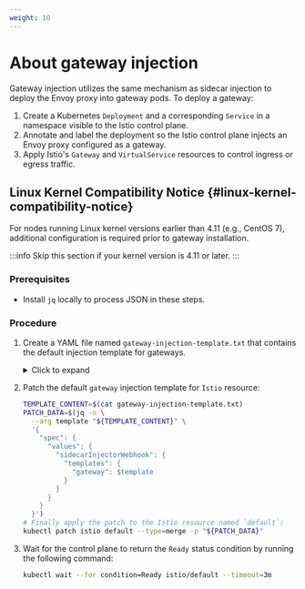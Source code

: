 ```yaml
---
weight: 10
---
```


# About gateway injection

Gateway injection utilizes the same mechanism as sidecar injection to deploy the Envoy proxy into gateway pods. To deploy a gateway:

1. Create a Kubernetes `Deployment` and a corresponding `Service` in a namespace visible to the Istio control plane.
2. Annotate and label the deployment so the Istio control plane injects an Envoy proxy configured as a gateway.
3. Apply Istio's `Gateway` and `VirtualService` resources to control ingress or egress traffic.

## Linux Kernel Compatibility Notice \{#linux-kernel-compatibility-notice}

For nodes running Linux kernel versions earlier than 4.11 (e.g., CentOS 7), additional configuration is required prior to gateway installation.

:::info
Skip this section if your kernel version is 4.11 or later.
:::

### Prerequisites

- Install `jq` locally to process JSON in these steps.

### Procedure

1. Create a YAML file named `gateway-injection-template.txt` that contains the default injection template for gateways.

   <details>
     <summary>Click to expand</summary>

     ```yaml title="gateway-injection-template.txt"
     {{- $containers := list }}
     {{- range $index, $container := .Spec.Containers }}{{ if not (eq $container.Name "istio-proxy") }}{{ $containers = append $containers $container.Name }}{{end}}{{- end}}
     metadata:
       labels:
         service.istio.io/canonical-name: {{ index .ObjectMeta.Labels `service.istio.io/canonical-name` | default (index .ObjectMeta.Labels `app.kubernetes.io/name`) | default (index .ObjectMeta.Labels `app`) | default .DeploymentMeta.Name  | quote }}
         service.istio.io/canonical-revision: {{ index .ObjectMeta.Labels `service.istio.io/canonical-revision` | default (index .ObjectMeta.Labels `app.kubernetes.io/version`) | default (index .ObjectMeta.Labels `version`) | default "latest"  | quote }}
       annotations:
         istio.io/rev: {{ .Revision | default "default" | quote }}
         {{- if ge (len $containers) 1 }}
         {{- if not (isset .ObjectMeta.Annotations `kubectl.kubernetes.io/default-logs-container`) }}
         kubectl.kubernetes.io/default-logs-container: "{{ index $containers 0 }}"
         {{- end }}
         {{- if not (isset .ObjectMeta.Annotations `kubectl.kubernetes.io/default-container`) }}
         kubectl.kubernetes.io/default-container: "{{ index $containers 0 }}"
         {{- end }}
         {{- end }}
     spec:
       securityContext:
       {{- if .Values.gateways.securityContext }}
         {{- toYaml .Values.gateways.securityContext | nindent 4 }}
       {{- else }}
         sysctls: []  # [!code callout]
         capabilities:
           add: [CAP_NET_BIND_SERVICE]  # [!code callout]
       {{- end }}
       containers:
       - name: istio-proxy
       {{- if contains "/" (annotation .ObjectMeta `sidecar.istio.io/proxyImage` .Values.global.proxy.image) }}
         image: "{{ annotation .ObjectMeta `sidecar.istio.io/proxyImage` .Values.global.proxy.image }}"
       {{- else }}
         image: "{{ .ProxyImage }}"
       {{- end }}
         ports:
         - containerPort: 15090
           protocol: TCP
           name: http-envoy-prom
         args:
         - proxy
         - router
         - --domain
         - $(POD_NAMESPACE).svc.{{ .Values.global.proxy.clusterDomain }}
         - --proxyLogLevel={{ annotation .ObjectMeta `sidecar.istio.io/logLevel` .Values.global.proxy.logLevel }}
         - --proxyComponentLogLevel={{ annotation .ObjectMeta `sidecar.istio.io/componentLogLevel` .Values.global.proxy.componentLogLevel }}
         - --log_output_level={{ annotation .ObjectMeta `sidecar.istio.io/agentLogLevel` .Values.global.logging.level }}
       {{- if .Values.global.sts.servicePort }}
         - --stsPort={{ .Values.global.sts.servicePort }}
       {{- end }}
       {{- if .Values.global.logAsJson }}
         - --log_as_json
       {{- end }}
       {{- if .Values.global.proxy.lifecycle }}
         lifecycle:
           {{ toYaml .Values.global.proxy.lifecycle | indent 6 }}
       {{- end }}
         securityContext:
           runAsUser: {{ .ProxyUID | default "1337" }}
           runAsGroup: {{ .ProxyGID | default "1337" }}
         env:
         - name: PILOT_CERT_PROVIDER
           value: {{ .Values.global.pilotCertProvider }}
         - name: CA_ADDR
         {{- if .Values.global.caAddress }}
           value: {{ .Values.global.caAddress }}
         {{- else }}
           value: istiod{{- if not (eq .Values.revision "") }}-{{ .Values.revision }}{{- end }}.{{ .Values.global.istioNamespace }}.svc:15012
         {{- end }}
         - name: POD_NAME
           valueFrom:
             fieldRef:
               fieldPath: metadata.name
         - name: POD_NAMESPACE
           valueFrom:
             fieldRef:
               fieldPath: metadata.namespace
         - name: INSTANCE_IP
           valueFrom:
             fieldRef:
               fieldPath: status.podIP
         - name: SERVICE_ACCOUNT
           valueFrom:
             fieldRef:
               fieldPath: spec.serviceAccountName
         - name: HOST_IP
           valueFrom:
             fieldRef:
               fieldPath: status.hostIP
         - name: ISTIO_CPU_LIMIT
           valueFrom:
             resourceFieldRef:
               resource: limits.cpu
         - name: PROXY_CONFIG
           value: |
                 {{ protoToJSON .ProxyConfig }}
         - name: ISTIO_META_POD_PORTS
           value: |-
             [
             {{- $first := true }}
             {{- range $index1, $c := .Spec.Containers }}
               {{- range $index2, $p := $c.Ports }}
                 {{- if (structToJSON $p) }}
                 {{if not $first}},{{end}}{{ structToJSON $p }}
                 {{- $first = false }}
                 {{- end }}
               {{- end}}
             {{- end}}
             ]
         - name: GOMEMLIMIT
           valueFrom:
             resourceFieldRef:
               resource: limits.memory
         - name: GOMAXPROCS
           valueFrom:
             resourceFieldRef:
               resource: limits.cpu
         {{- if .CompliancePolicy }}
         - name: COMPLIANCE_POLICY
           value: "{{ .CompliancePolicy }}"
         {{- end }}
         - name: ISTIO_META_APP_CONTAINERS
           value: "{{ $containers | join "," }}"
         - name: ISTIO_META_CLUSTER_ID
           value: "{{ valueOrDefault .Values.global.multiCluster.clusterName `Kubernetes` }}"
         - name: ISTIO_META_NODE_NAME
           valueFrom:
             fieldRef:
               fieldPath: spec.nodeName
         - name: ISTIO_META_INTERCEPTION_MODE
           value: "{{ .ProxyConfig.InterceptionMode.String }}"
         {{- if .Values.global.network }}
         - name: ISTIO_META_NETWORK
           value: "{{ .Values.global.network }}"
         {{- end }}
         {{- if .DeploymentMeta.Name }}
         - name: ISTIO_META_WORKLOAD_NAME
           value: "{{ .DeploymentMeta.Name }}"
         {{ end }}
         {{- if and .TypeMeta.APIVersion .DeploymentMeta.Name }}
         - name: ISTIO_META_OWNER
           value: kubernetes://apis/{{ .TypeMeta.APIVersion }}/namespaces/{{ valueOrDefault .DeploymentMeta.Namespace `default` }}/{{ toLower .TypeMeta.Kind}}s/{{ .DeploymentMeta.Name }}
         {{- end}}
         {{- if .Values.global.meshID }}
         - name: ISTIO_META_MESH_ID
           value: "{{ .Values.global.meshID }}"
         {{- else if (valueOrDefault .MeshConfig.TrustDomain .Values.global.trustDomain) }}
         - name: ISTIO_META_MESH_ID
           value: "{{ (valueOrDefault .MeshConfig.TrustDomain .Values.global.trustDomain) }}"
         {{- end }}
         {{- with (valueOrDefault .MeshConfig.TrustDomain .Values.global.trustDomain)  }}
         - name: TRUST_DOMAIN
           value: "{{ . }}"
         {{- end }}
         {{- range $key, $value := .ProxyConfig.ProxyMetadata }}
         - name: {{ $key }}
           value: "{{ $value }}"
         {{- end }}
         {{with .Values.global.imagePullPolicy }}imagePullPolicy: "{{.}}"{{end}}
         readinessProbe:
           httpGet:
             path: /healthz/ready
             port: 15021
           initialDelaySeconds: {{.Values.global.proxy.readinessInitialDelaySeconds }}
           periodSeconds: {{ .Values.global.proxy.readinessPeriodSeconds }}
           timeoutSeconds: 3
           failureThreshold: {{ .Values.global.proxy.readinessFailureThreshold }}
         volumeMounts:
         - name: workload-socket
           mountPath: /var/run/secrets/workload-spiffe-uds
         - name: credential-socket
           mountPath: /var/run/secrets/credential-uds
         {{- if eq .Values.global.caName "GkeWorkloadCertificate" }}
         - name: gke-workload-certificate
           mountPath: /var/run/secrets/workload-spiffe-credentials
           readOnly: true
         {{- else }}
         - name: workload-certs
           mountPath: /var/run/secrets/workload-spiffe-credentials
         {{- end }}
         {{- if eq .Values.global.pilotCertProvider "istiod" }}
         - mountPath: /var/run/secrets/istio
           name: istiod-ca-cert
         {{- end }}
         - mountPath: /var/lib/istio/data
           name: istio-data
         # SDS channel between istioagent and Envoy
         - mountPath: /etc/istio/proxy
           name: istio-envoy
         - mountPath: /var/run/secrets/tokens
           name: istio-token
         {{- if .Values.global.mountMtlsCerts }}
         # Use the key and cert mounted to /etc/certs/ for the in-cluster mTLS communications.
         - mountPath: /etc/certs/
           name: istio-certs
           readOnly: true
         {{- end }}
         - name: istio-podinfo
           mountPath: /etc/istio/pod
       volumes:
       - emptyDir: {}
         name: workload-socket
       - emptyDir: {}
         name: credential-socket
       {{- if eq .Values.global.caName "GkeWorkloadCertificate" }}
       - name: gke-workload-certificate
         csi:
           driver: workloadcertificates.security.cloud.google.com
       {{- else}}
       - emptyDir: {}
         name: workload-certs
       {{- end }}
       # SDS channel between istioagent and Envoy
       - emptyDir:
           medium: Memory
         name: istio-envoy
       - name: istio-data
         emptyDir: {}
       - name: istio-podinfo
         downwardAPI:
           items:
             - path: "labels"
               fieldRef:
                 fieldPath: metadata.labels
             - path: "annotations"
               fieldRef:
                 fieldPath: metadata.annotations
       - name: istio-token
         projected:
           sources:
           - serviceAccountToken:
               path: istio-token
               expirationSeconds: 43200
               audience: {{ .Values.global.sds.token.aud }}
       {{- if eq .Values.global.pilotCertProvider "istiod" }}
       - name: istiod-ca-cert
       {{- if eq (.Values.pilot.env).ENABLE_CLUSTER_TRUST_BUNDLE_API true }}
         projected:
           sources:
           - clusterTrustBundle:
             name: istio.io:istiod-ca:root-cert
             path: root-cert.pem
       {{- else }}
         configMap:
           name: istio-ca-root-cert
       {{- end }}
       {{- end }}
       {{- if .Values.global.mountMtlsCerts }}
       # Use the key and cert mounted to /etc/certs/ for the in-cluster mTLS communications.
       - name: istio-certs
         secret:
           optional: true
           {{ if eq .Spec.ServiceAccountName "" }}
           secretName: istio.default
           {{ else -}}
           secretName: {{  printf "istio.%s" .Spec.ServiceAccountName }}
           {{  end -}}
       {{- end }}
       {{- if .Values.global.imagePullSecrets }}
       imagePullSecrets:
         {{- range .Values.global.imagePullSecrets }}
         - name: {{ . }}
         {{- end }}
       {{- end }}
     ```

     <Callouts>
       1. Remove `sysctls` because `net.ipv4.ip_unprivileged_port_start` is not available on old Linux kernels.
       2. Add `CAP_NET_BIND_SERVICE` to the list of capabilities in order to allow gateways to listen on ports below 1024.
     </Callouts>
   </details>

2. Patch the default `gateway` injection template for `Istio` resource:

   ```bash
   TEMPLATE_CONTENT=$(cat gateway-injection-template.txt)
   PATCH_DATA=$(jq -n \
     --arg template "${TEMPLATE_CONTENT}" \
     '{
       "spec": {
         "values": {
           "sidecarInjectorWebhook": {
             "templates": {
               "gateway": $template
             }
           }
         }
       }
     }')
   # Finally apply the patch to the Istio resource named `default`:
   kubectl patch istio default --type=merge -p "${PATCH_DATA}"
   ```

3. Wait for the control plane to return the `Ready` status condition by running the following command:

   ```bash
   kubectl wait --for condition=Ready istio/default --timeout=3m
   ```
